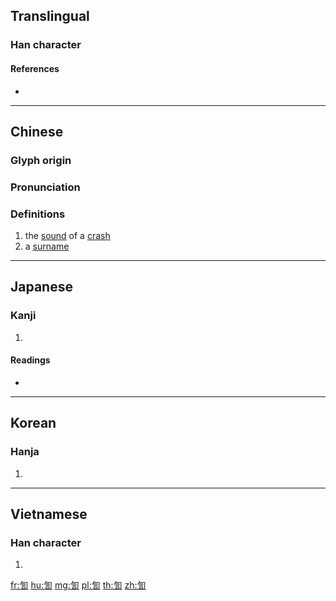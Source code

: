 {{character info/new}}
==Translingual==

===Han character===
{{Han char|rn=149|rad=言|as=02|sn=9|four=27620|canj=PYMR|ids=⿹勹言}}

====References====
* {{Han ref|kx=1146.150|dkj=35219|dj=1613.100|hdz=63939.080|uh=8A07|ud=35335|bh=D0B1|bd=53425}}

----

==Chinese==
{{zh-forms}}

===Glyph origin===
{{Han etyl}}

===Pronunciation===
{{zh-pron
|m=hōng
|c=gwang1
|mc=y
|oc=y
|ma=
|cat=n,pn
}}

===Definitions===
{{zh-hanzi}}

# the [[sound]] of a [[crash]]
# a [[surname]]

----

==Japanese==

===Kanji===
{{ja-kanji|grade=|rs=言02}}

# {{defn|lang=ja|sort=言02}}

====Readings====
* {{ja-readings|on=[[こう]] (kō), [[けん]] (ken), [[げん]] (gen), [[きん]] (kin)|kun=|nanori=}}

----

==Korean==

===Hanja===
{{ko-hanja|hangeul=굉|eumhun=|rv=goeng|mr=koeng|y=koyng}}

# {{defn|lang=ko|sort=言02}}

----

==Vietnamese==

===Han character===
{{vi-hantu|[[hoanh]], [[oanh]]|rs=言02}}

# {{defn|lang=vi|sort=言02}}

[[fr:訇]]
[[hu:訇]]
[[mg:訇]]
[[pl:訇]]
[[th:訇]]
[[zh:訇]]